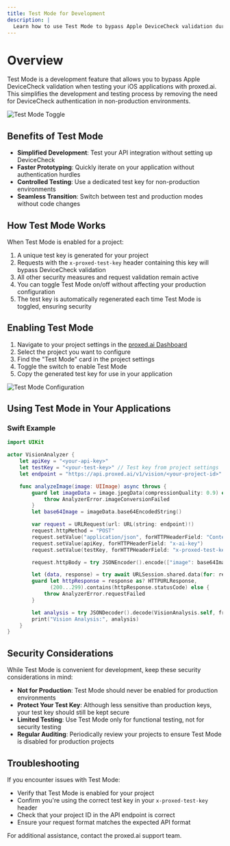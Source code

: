 ```yaml
---
title: Test Mode for Development
description: |
  Learn how to use Test Mode to bypass Apple DeviceCheck validation during development and testing of your iOS applications with proxed.ai.
---
```


# Overview

Test Mode is a development feature that allows you to bypass Apple DeviceCheck validation when testing your iOS applications with proxed.ai. This simplifies the development and testing process by removing the need for DeviceCheck authentication in non-production environments.

![Test Mode Toggle](/images/docs/projects/test-mode/test-mode-toggle.png)

## Benefits of Test Mode

- **Simplified Development**: Test your API integration without setting up DeviceCheck
- **Faster Prototyping**: Quickly iterate on your application without authentication hurdles
- **Controlled Testing**: Use a dedicated test key for non-production environments
- **Seamless Transition**: Switch between test and production modes without code changes

## How Test Mode Works

When Test Mode is enabled for a project:

1. A unique test key is generated for your project
2. Requests with the `x-proxed-test-key` header containing this key will bypass DeviceCheck validation
3. All other security measures and request validation remain active
4. You can toggle Test Mode on/off without affecting your production configuration
5. The test key is automatically regenerated each time Test Mode is toggled, ensuring security

## Enabling Test Mode

1. Navigate to your project settings in the [proxed.ai Dashboard](https://app.proxed.ai/projects)
2. Select the project you want to configure
3. Find the "Test Mode" card in the project settings
4. Toggle the switch to enable Test Mode
5. Copy the generated test key for use in your application

![Test Mode Configuration](/images/docs/projects/test-mode/test-mode-config.png)

## Using Test Mode in Your Applications

### Swift Example

```swift
import UIKit

actor VisionAnalyzer {
    let apiKey = "<your-api-key>"
    let testKey = "<your-test-key>" // Test key from project settings
    let endpoint = "https://api.proxed.ai/v1/vision/<your-project-id>"

    func analyzeImage(image: UIImage) async throws {
        guard let imageData = image.jpegData(compressionQuality: 0.9) else {
            throw AnalyzerError.imageConversionFailed
        }
        let base64Image = imageData.base64EncodedString()

        var request = URLRequest(url: URL(string: endpoint)!)
        request.httpMethod = "POST"
        request.setValue("application/json", forHTTPHeaderField: "Content-Type")
        request.setValue(apiKey, forHTTPHeaderField: "x-ai-key")
        request.setValue(testKey, forHTTPHeaderField: "x-proxed-test-key") // Use test key instead of DeviceCheck

        request.httpBody = try JSONEncoder().encode(["image": base64Image])

        let (data, response) = try await URLSession.shared.data(for: request)
        guard let httpResponse = response as? HTTPURLResponse,
              (200...299).contains(httpResponse.statusCode) else {
            throw AnalyzerError.requestFailed
        }

        let analysis = try JSONDecoder().decode(VisionAnalysis.self, from: data)
        print("Vision Analysis:", analysis)
    }
}
```

## Security Considerations

While Test Mode is convenient for development, keep these security considerations in mind:

- **Not for Production**: Test Mode should never be enabled for production environments
- **Protect Your Test Key**: Although less sensitive than production keys, your test key should still be kept secure
- **Limited Testing**: Use Test Mode only for functional testing, not for security testing
- **Regular Auditing**: Periodically review your projects to ensure Test Mode is disabled for production projects

## Troubleshooting

If you encounter issues with Test Mode:

- Verify that Test Mode is enabled for your project
- Confirm you're using the correct test key in your `x-proxed-test-key` header
- Check that your project ID in the API endpoint is correct
- Ensure your request format matches the expected API format

For additional assistance, contact the proxed.ai support team.
